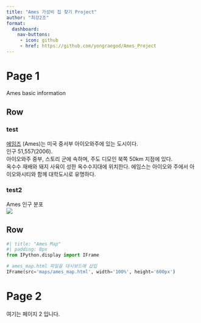 ```yaml
--- 
title: "Ames 가성비 집 찾기 Project"
author: "최강2조"
format: 
  dashboard:
    nav-buttons:
     - icon: github
     - href: https://github.com/yongraegod/Ames_Project
---
```

# Page 1
Ames basic information

## Row {height=60%}

### test
[에임즈](https://ko.wikipedia.org/wiki/%EC%97%90%EC%9E%84%EC%8A%A4_%28%EC%95%84%EC%9D%B4%EC%98%A4%EC%99%80%EC%A3%BC%29)
(Ames)는 미국 중서부 아이오와주에 있는 도시이다.
</br>
인구 51,557(2006).
</br>
아이오와주 중부, 스토리 군에 속하며, 주도 디모인 북쪽 50km 지점에 있다.
</br>
옥수수 재배와 돼지 사육이 성한 옥수수지대에 위치한다. 에임스는 아이오와 주에서 아이오와시티와 함께 대학도시로 유명하다.

### test2
Ames 인구 분포
</br>
![](img/ames_population.png)


## Row {height=40%}

```python
#| title: "Ames Map"
#| padding: 0px
from IPython.display import IFrame

# ames_map.html 파일을 대시보드에 삽입
IFrame(src='maps/ames_map.html', width='100%', height='600px')
```




# Page 2

여기는 페이지 2 입니다.